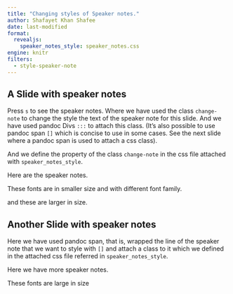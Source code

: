 ```yaml
---
title: "Changing styles of Speaker notes."
author: Shafayet Khan Shafee
date: last-modified
format: 
  revealjs:
    speaker_notes_style: speaker_notes.css
engine: knitr
filters:
  - style-speaker-note
---
```



## A Slide with speaker notes

Press `s` to see the speaker notes. Where we have used the class `change-note` to change the style the text of the speaker note for this slide. And we have used pandoc Divs `:::` to attach this class. (It's also possible to use pandoc span `[]` which is concise to use in some cases. See the next slide where a pandoc span is used to attach a css class).

And we define the property of the class `change-note` in the css file attached with `speaker_notes_style`.

:::: {.notes}

Here are the speaker notes.

::: {.change-note}

These fonts are in smaller size and with different font family.

:::

and these are larger in size.

::::


## Another Slide with speaker notes


Here we have used pandoc span, that is, wrapped the line of the speaker note that we want to style with `[]` and attach a class to it which we defined in the attached css file referred in `speaker_notes_style`.

:::: {.notes}

Here we have more speaker notes.

[These fonts are large in size]{.larger-note}


::::

